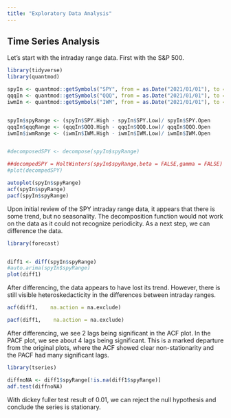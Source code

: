```yaml
---
title: "Exploratory Data Analysis"
---
```


<h2>  Time Series Analysis   </h2>


Let's start with the intraday range data. First with the S&P 500.

``` r
library(tidyverse)
library(quantmod)

spyIn <- quantmod::getSymbols("SPY", from = as.Date("2021/01/01"), to = as.Date("2023/09/30"), periodicity = "daily", src = "yahoo", auto.assign = FALSE)
qqqIn <- quantmod::getSymbols("QQQ", from = as.Date("2021/01/01"), to = as.Date("2023/09/30"), periodicity = "daily", src = "yahoo", auto.assign = FALSE)
iwmIn <- quantmod::getSymbols("IWM", from = as.Date("2021/01/01"), to = as.Date("2023/09/30"), periodicity = "daily", src = "yahoo", auto.assign = FALSE)


spyIn$spyRange <- (spyIn$SPY.High - spyIn$SPY.Low)/ spyIn$SPY.Open
qqqIn$qqqRange <- (qqqIn$QQQ.High - qqqIn$QQQ.Low)/ qqqIn$QQQ.Open
iwmIn$iwmRange <- (iwmIn$IWM.High - iwmIn$IWM.Low)/ iwmIn$IWM.Open


#decomposedSPY <- decompose(spyIn$spyRange)

##decompedSPY = HoltWinters(spyIn$spyRange,beta = FALSE,gamma = FALSE)
#plot(decompedSPY)

autoplot(spyIn$spyRange)
acf(spyIn$spyRange)
pacf(spyIn$spyRange)

```


Upon initial review of the SPY intraday range data, it appears that there is some trend, but no seasonality. The decomposition function would not work on the data as it could not recognize periodicity. As a next step, we can difference the data.

``` r
library(forecast)


diff1 <- diff(spyIn$spyRange)
#auto.arima(spyIn$spyRange)
plot(diff1)
```

After differencing, the data appears to have lost its trend. However, there is still visible heteroskedacticity in the differences between intraday ranges.


``` r
acf(diff1,    na.action = na.exclude)

pacf(diff1,    na.action = na.exclude)

```

After differencing, we see 2 lags being significant in the ACF plot. In the PACF plot, we see about 4 lags being significant. This is a marked departure from the original plots, where the ACF showed clear non-stationarity and the PACF had many significant lags.

``` r
library(tseries)

diffnoNA <- diff1$spyRange[!is.na(diff1$spyRange)]
adf.test(diffnoNA)


```


With dickey fuller test result of 0.01, we can reject the null hypothesis and conclude the series is stationary. 

